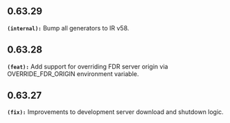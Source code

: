 ## 0.63.29
**`(internal):`** Bump all generators to IR v58.

## 0.63.28
**`(feat):`** Add support for overriding FDR server origin via OVERRIDE_FDR_ORIGIN environment variable.


## 0.63.27
**`(fix):`** Improvements to development server download and shutdown logic.


